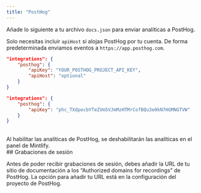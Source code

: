```yaml
---
title: "PostHog"
---
```


Añade lo siguiente a tu archivo `docs.json` para enviar analíticas a PostHog.

Solo necesitas incluir `apiHost` si alojas PostHog por tu cuenta. De forma predeterminada enviamos eventos a `https://app.posthog.com`.

<CodeGroup>

```json Analytics options in docs.json
"integrations": {
    "posthog": {
        "apiKey": "YOUR_POSTHOG_PROJECT_API_KEY",
        "apiHost": "optional"
    }
}
```

```json Example
"integrations": {
    "posthog": {
        "apiKey": "phc_TXdpocbYTeZVm5VJmMzHTMrCofBQu3e0kN7HGMNGTVW"
    }
}
```

</CodeGroup>

<br />

<Warning>
    Al habilitar las analíticas de PostHog, se deshabilitarán las analíticas en el panel de Mintlify.
</Warning>

<div id="session-recordings">
  ## Grabaciones de sesión
</div>

Antes de poder recibir grabaciones de sesión, debes añadir la URL de tu sitio de documentación a los “Authorized domains for recordings” de PostHog. La opción para añadir tu URL está en la configuración del proyecto de PostHog.
